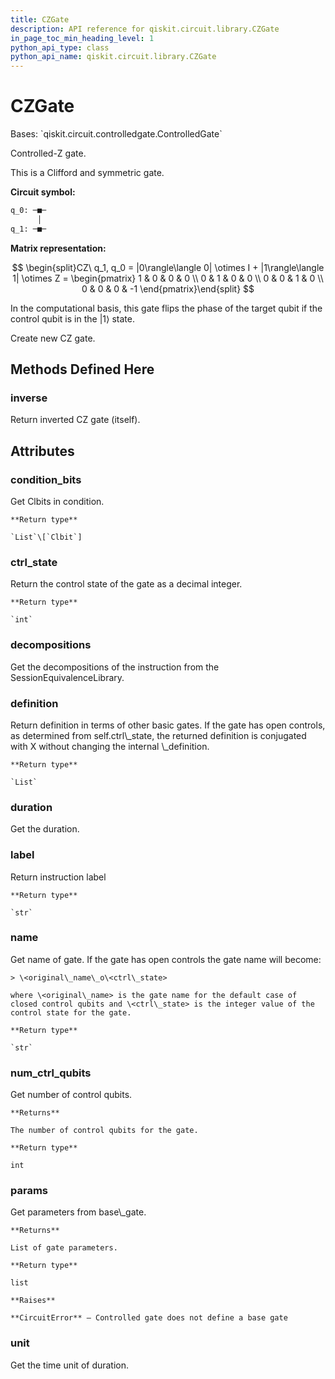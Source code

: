 ```yaml
---
title: CZGate
description: API reference for qiskit.circuit.library.CZGate
in_page_toc_min_heading_level: 1
python_api_type: class
python_api_name: qiskit.circuit.library.CZGate
---
```


# CZGate

<Class id="qiskit.circuit.library.CZGate" isDedicatedPage={true} github="https://github.com/qiskit/qiskit/tree/stable/0.19/qiskit/circuit/library/standard_gates/z.py" signature="CZGate(label=None, ctrl_state=None)" modifiers="class">
  Bases: `qiskit.circuit.controlledgate.ControlledGate`

  Controlled-Z gate.

  This is a Clifford and symmetric gate.

  **Circuit symbol:**

  ```python
  q_0: ─■─
        │
  q_1: ─■─
  ```

  **Matrix representation:**

$$
\begin{split}CZ\ q_1, q_0 =
|0\rangle\langle 0| \otimes I + |1\rangle\langle 1| \otimes Z =
\begin{pmatrix}
1 & 0 & 0 & 0 \\
0 & 1 & 0 & 0 \\
0 & 0 & 1 & 0 \\
0 & 0 & 0 & -1
\end{pmatrix}\end{split}
$$

  In the computational basis, this gate flips the phase of the target qubit if the control qubit is in the $|1\rangle$ state.

  Create new CZ gate.

  ## Methods Defined Here

  ### inverse

  <Function id="qiskit.circuit.library.CZGate.inverse" signature="CZGate.inverse()">
    Return inverted CZ gate (itself).
  </Function>

  ## Attributes

  ### condition\_bits

  <Attribute id="qiskit.circuit.library.CZGate.condition_bits">
    Get Clbits in condition.

    **Return type**

    `List`\[`Clbit`]
  </Attribute>

  ### ctrl\_state

  <Attribute id="qiskit.circuit.library.CZGate.ctrl_state">
    Return the control state of the gate as a decimal integer.

    **Return type**

    `int`
  </Attribute>

  ### decompositions

  <Attribute id="qiskit.circuit.library.CZGate.decompositions">
    Get the decompositions of the instruction from the SessionEquivalenceLibrary.
  </Attribute>

  ### definition

  <Attribute id="qiskit.circuit.library.CZGate.definition">
    Return definition in terms of other basic gates. If the gate has open controls, as determined from self.ctrl\_state, the returned definition is conjugated with X without changing the internal \_definition.

    **Return type**

    `List`
  </Attribute>

  ### duration

  <Attribute id="qiskit.circuit.library.CZGate.duration">
    Get the duration.
  </Attribute>

  ### label

  <Attribute id="qiskit.circuit.library.CZGate.label">
    Return instruction label

    **Return type**

    `str`
  </Attribute>

  ### name

  <Attribute id="qiskit.circuit.library.CZGate.name">
    Get name of gate. If the gate has open controls the gate name will become:

    > \<original\_name\_o\<ctrl\_state>

    where \<original\_name> is the gate name for the default case of closed control qubits and \<ctrl\_state> is the integer value of the control state for the gate.

    **Return type**

    `str`
  </Attribute>

  ### num\_ctrl\_qubits

  <Attribute id="qiskit.circuit.library.CZGate.num_ctrl_qubits">
    Get number of control qubits.

    **Returns**

    The number of control qubits for the gate.

    **Return type**

    int
  </Attribute>

  ### params

  <Attribute id="qiskit.circuit.library.CZGate.params">
    Get parameters from base\_gate.

    **Returns**

    List of gate parameters.

    **Return type**

    list

    **Raises**

    **CircuitError** – Controlled gate does not define a base gate
  </Attribute>

  ### unit

  <Attribute id="qiskit.circuit.library.CZGate.unit">
    Get the time unit of duration.
  </Attribute>
</Class>

